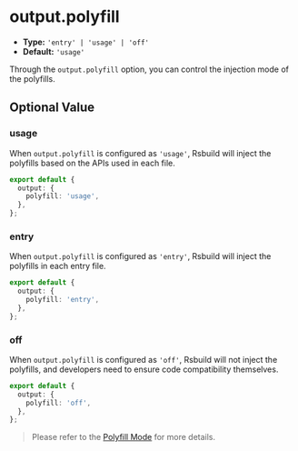 # output.polyfill

- **Type:** `'entry' | 'usage' | 'off'`
- **Default:** `'usage'`

Through the `output.polyfill` option, you can control the injection mode of the polyfills.

## Optional Value

### usage

When `output.polyfill` is configured as `'usage'`, Rsbuild will inject the polyfills based on the APIs used in each file.

```ts
export default {
  output: {
    polyfill: 'usage',
  },
};
```

### entry

When `output.polyfill` is configured as `'entry'`, Rsbuild will inject the polyfills in each entry file.

```ts
export default {
  output: {
    polyfill: 'entry',
  },
};
```

### off

When `output.polyfill` is configured as `'off'`, Rsbuild will not inject the polyfills, and developers need to ensure code compatibility themselves.

```ts
export default {
  output: {
    polyfill: 'off',
  },
};
```

> Please refer to the [Polyfill Mode](/guide/advanced/browser-compatibility#polyfill-mode) for more details.
